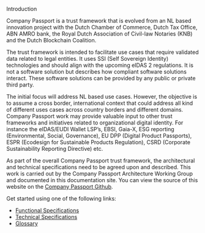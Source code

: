 
<Kicker variant="accent">Introduction</Kicker>
<Title size="large" variant="primary">
  Company Passport
</Title>

Company Passport is a trust framework that is evolved from an NL based innovation
project with the Dutch Chamber of Commerce, Dutch Tax Office, ABN AMRO bank,
the Royal Dutch Association of Civil-law Notaries (KNB) and the Dutch Blockchain
Coalition.

The trust framework is intended to facilitate use cases that require validated data
related to legal entities. It uses SSI (Self Sovereign Identity) technologies and should
align with the upcoming eIDAS 2 regulations. It is not a software solution but
describes how compliant software solutions interact. These software solutions can
be provided by any public or private third party.

The initial focus will address NL based use cases. However, the objective is to
assume a cross border, international context that could address all kind of different
uses cases across country borders and different domains. Company Passport work
may provide valuable input to other trust frameworks and initiatives related to
organizational digital identity. For instance the eIDAS/EUDI Wallet LSP’s, EBSI,
Gaia-X, ESG reporting (Environmental, Social, Governance), EU DPP (Digital
Product Passports), ESPR (Ecodesign for Sustainable Products Regulation), CSRD
(Corporate Sustainability Reporting Directive) etc.

As part of the overall Company Passport trust framework, the architectural and
technical specifications need to be agreed upon and described. This work is carried
out by the Company Passport Architecture Working Group and documented in this documentation
site. You can view the source of this website on the [Company Passport Github](https://github.com/dutchBlockchainCoalition/CompanyPassport/).

<Callout variant="primary">

Get started using one of the following links:

- [Functional Specifications](/functional/scope)
- [Technical Specifications](/technical)
- [Glossary](/glossary)

</Callout>
